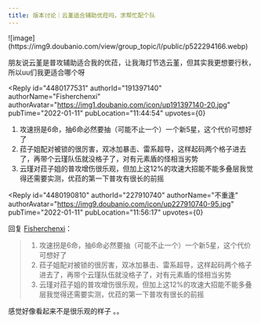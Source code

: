 ```yaml
---
title: 版本讨论｜云堇适合辅助优菈吗，求帮忙配个队
---
```



<Forum groupName="原神" groupUrl="https://www.douban.com/group/genshin/" archivedAt="2025-05-16T16:51:44.558Z">
  <Post
    id="257678974"
    title="版本讨论｜云堇适合辅助优菈吗，求帮忙配个队"
    url="https://www.douban.com/group/topic/257678974/?_spm_id=MjI3OTEwNzQw"
    pubTime="2022-01-17"
    highlightUserId="191397140"
  >
![image](https://img9.doubanio.com/view/group_topic/l/public/p522294166.webp)

朋友说云堇是普攻辅助适合我的优菈，让我海灯节选云堇，但其实我更想要行秋，所以uu们我更适合哪个呀

<Reply
  id="4480177531"
  authorId="191397140"
  authorName="Fisherchenxi"
  authorAvatar="https://img1.doubanio.com/icon/up191397140-20.jpg"
  pubTime="2022-01-11"
  pubLocation="11:44:54"
  upvotes={0}
>
1.  攻速拐是6命，抽6命必然要抽（可能不止一个）一个新5星，这个代价可想好了
2.  菈子姐配对被锁的很厉害，双冰加暴击、雷系超导，这样起码两个格子进去了，再带个云瑾队伍就没格子了，对有元素盾的怪相当劣势
3.  云瑾对菈子姐的普攻增伤很乐观，但加上这12%的攻速大招能不能多叠层我觉得还需要实测，优菈的第一下普攻有很长的前摇
</Reply>

<Reply
  id="4480190810"
  authorId="227910740"
  authorName="不重逢"
  authorAvatar="https://img9.doubanio.com/icon/up227910740-95.jpg"
  pubTime="2022-01-11"
  pubLocation="11:56:17"
  upvotes={0}
>
回复 [Fisherchenxi](https://www.douban.com/people/191397140/)：
 > 1.  攻速拐是6命，抽6命必然要抽（可能不止一个）一个新5星，这个代价可想好了
> 2.  菈子姐配对被锁的很厉害，双冰加暴击、雷系超导，这样起码两个格子进去了，再带个云瑾队伍就没格子了，对有元素盾的怪相当劣势
> 3.  云瑾对菈子姐的普攻增伤很乐观，但加上这12%的攻速大招能不能多叠层我觉得还需要实测，优菈的第一下普攻有很长的前摇

感觉好像看起来不是很乐观的样子 。。
</Reply>
  </Post>
</Forum>
